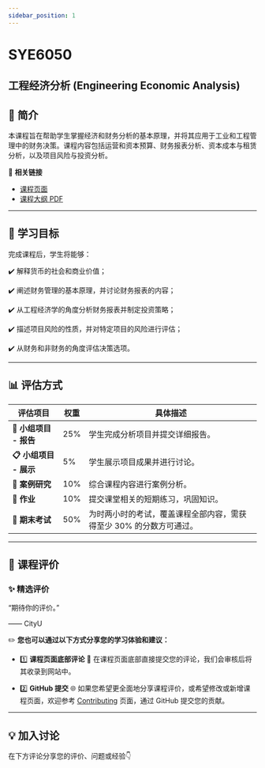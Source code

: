 ```yaml
---
sidebar_position: 1
---
```


# SYE6050
## 工程经济分析 (Engineering Economic Analysis)

## **📘 简介**
本课程旨在帮助学生掌握经济和财务分析的基本原理，并将其应用于工业和工程管理中的财务决策。课程内容包括运营和资本预算、财务报表分析、资本成本与租赁分析，以及项目风险与投资分析。

🔗 **相关链接**
- [课程页面](https://www.cityu.edu.hk/catalogue/pg/202526/course/SYE6050.htm)
- [课程大纲 PDF](https://www.cityu.edu.hk/catalogue/pg/202526/course/SYE6050.pdf)

---

## **🎯 学习目标**

完成课程后，学生将能够：

✔️ 解释货币的社会和商业价值；

✔️ 阐述财务管理的基本原理，并讨论财务报表的内容；

✔️ 从工程经济学的角度分析财务报表并制定投资策略；

✔️ 描述项目风险的性质，并对特定项目的风险进行评估；

✔️ 从财务和非财务的角度评估决策选项。

---

## **📊 评估方式**

| **评估项目**            | **权重** | **具体描述**                                                                                       |
|------------------------|---------|---------------------------------------------------------------------------------------------------|
| **📂 小组项目 - 报告**   | 25%      | 学生完成分析项目并提交详细报告。                                                                    |
| **📋 小组项目 - 展示**   | 5%       | 学生展示项目成果并进行讨论。                                                                       |
| **📑 案例研究**          | 10%      | 综合课程内容进行案例分析。                                                                          |
| **📝 作业**             | 10%      | 提交课堂相关的短期练习，巩固知识。                                                                   |
| **📝 期末考试**          | 50%      | 为时两小时的考试，覆盖课程全部内容，需获得至少 30% 的分数方可通过。                                          |

---

## **💬 课程评价**

### ✨ **精选评价**
<div className={commentStyles.commentBox}>
    <p className={commentStyles.commentText}>
        “期待你的评价。”
    </p>
    <p className={commentStyles.commentAuthor}>—— CityU</p>
</div>

✏️ **您也可以通过以下方式分享您的学习体验和建议：**

- 1️⃣ **课程页面底部评论**
💬 在课程页面底部直接提交您的评论，我们会审核后将其收录到网站中。

- 2️⃣ **GitHub 提交**
🌐 如果您希望更全面地分享课程评价，或希望修改或新增课程页面，欢迎参考 [Contributing](/contributing) 页面，通过 GitHub 提交您的贡献。

---

## **💡 加入讨论**

在下方评论分享您的评价、问题或经验👇
<Utterances />
